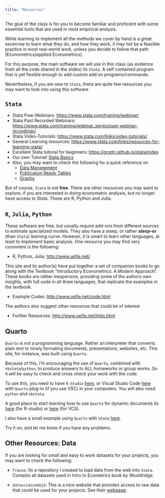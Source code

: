 ```yaml
---
title: "Resources"
---
```


The goal of the class is for you to become familiar and proficient 
with some essential tools that are used in most empirical analysis.

While learning to implement all the methods we cover by hand is a great excercise 
to learn what they do, and how they work, it may not be a feasible practice in 
most real-world work, unless you decide to follow that path (Econometrics/applied Econometrics).

For this purpose, the main software we will use in this class (as evidence from all the code 
shared in the slides) its `Stata`. A self contained program that is yet flexible enough to add custom 
add on programs/commands. 

Nevertheless, if you are new to `Stata`, there are quite few resources you may want to look into
using this software

## `Stata`

- Stata Free-Webinars: <https://www.stata.com/training/webinar/>
- Stata Past Recorded Webinars: <https://www.stata.com/training/webinar_series/past-webinar-recordings/>
- Stata Video-Tutorials: <https://www.stata.com/links/video-tutorials/>
- General Learning resources: <https://www.stata.com/links/resources-for-learning-stata/>
- Excellent Stata tutorial for beginners: <https://grodri.github.io/stata/index>
- Our own Tutorial! [Stata Basics](Stata_Basics.html)
- Also, you may want to check the following for a quick reference on
  - [Data Management](https://friosavila.github.io/chatgpt/stata_08_02_2024/)
  - [Publication Ready Tables](https://friosavila.github.io/chatgpt/stata_08_04_2024/)
  - [Graphs](https://friosavila.github.io/chatgpt/stata_08_06_2024/)

But of course, `Stata` is not **free**. There are other resources you may want to explore, if you are interested
in doing econometric analysis, but no longer have access to Stata. These are R, Python and Julia.

## `R`, `Julia`, `Python`

These software are free, but usually require add-ons from different sources to estimate specialized models. They also have a steep, or rather ***steep-er*** (than `Stata`) learning curve. However, it is smart to learn other languages, at least to implement basic analysis. One resource you may find very convinient is the following:

- R, Python, Julia: <http://www.upfie.net/>

This site and its author(s) have put together a set of companion books to go along with the Textbook "Introductory Econometrics: A Modern Approach". These books are rather inexpensive, providing some of the authors own insights, with full code in all three languages, that replicate the examples in the textbook. 

- Example Codes: <http://www.upfie.net/code.html>

The authors also suggest other resources that could be of interest

- Further Resources: <http://www.upfie.net/links.html>

## Quarto

`Quarto` is not a programming language. Rather an interpreter that converts plain text to nicely formating documents, presentations, websites, etc. This site, for instance, was built using `Quarto`. 

Because of this, I'm encouraging the use of `Quarto`, combined with `nbstata`/`python`, to produce answers to ALL homeworks or group works. 
So it will be easy to check and cross check your work with the code.

To use this, you need to have `R-Studio` [here](https://posit.co/download/rstudio-desktop/), or Visual Studio Code [here](https://code.visualstudio.com/) with `Quarto` plug-in (if you use VSC) in your computers. You will also need `python` and `nbstata`.

A good place to start learning how to use `Quarto` for dynamic documents its [here](https://quarto.org/docs/get-started/hello/rstudio.html) (for R-studio) or [here](https://quarto.org/docs/get-started/hello/vscode.html) (for VCS). 

I also have a small example using `Quarto` with `Stata` [here](https://friosavila.github.io/stata_do/stata_do1.html).

Try it on, and let me know if you have any problems.

## Other Resources: Data

If you are looking for small and easy to work datasets for your projects, you may want to check the following:

- `frause`: Its a repository I created to load data from the web into `Stata`. Contains all datasets used in Intro to Ecometrics book by Wooldridge.
  
- `datasciencedojo`: This is a nice website that provides access to raw data that could be used for your projects. See their [webpage](https://code.datasciencedojo.com/datasciencedojo/datasets).







